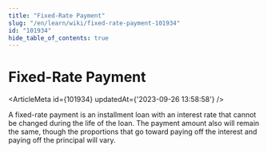```yaml
---
title: "Fixed-Rate Payment"
slug: "/en/learn/wiki/fixed-rate-payment-101934"
id: "101934"
hide_table_of_contents: true
---
```



# Fixed-Rate Payment

<ArticleMeta id={101934} updatedAt={'2023-09-26 13:58:58'} />
<div className='border-solid border-b border-t-0 my-4 border-[var(--ifm-color-gray-300)]' />

A fixed-rate payment is an installment loan with an interest rate that cannot be changed during the life of the loan. The payment amount also will remain the same, though the proportions that go toward paying off the interest and paying off the principal will vary.
